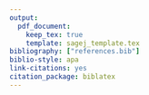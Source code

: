 ```yaml
---
output:
  pdf_document:
    keep_tex: true
    template: sagej_template.tex
bibliography: ["references.bib"]
biblio-style: apa
link-citations: yes
citation_package: biblatex
---
```


\runninghead{Smith and Wittkopf}

\title{workingtitle}

\author{Clemens Schmid\affilnum{1}}

\affiliation{\affilnum{1}Institute of Pre- and Protohistoric Archaeology, Kiel University, Kiel, DE}

\corrauth{
Clemens Schmid,
Institut für Ur- und Frühgeschichte,
Christian-Albrechts-Universität,
D - 24098 Kiel.
}

\email{clemens@nevrome.de}

\begin{abstract}
This paper is nice.
\end{abstract}

\keywords{Bronze Age, Burial Traditions, Cultural Evolution, Cultural Transmission}

\maketitle
